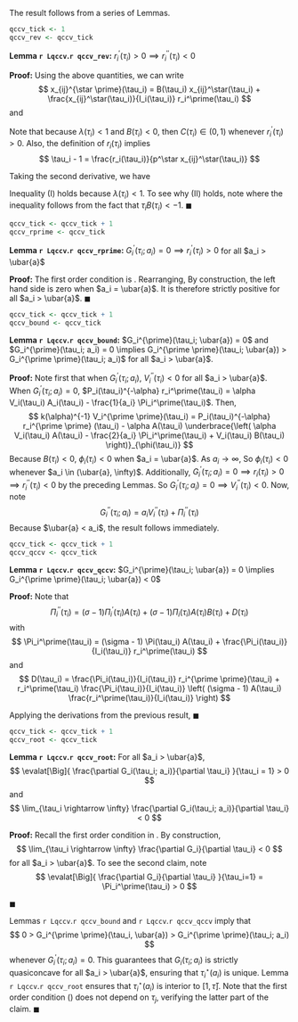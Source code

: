 The result follows from a series of Lemmas.

```r
qccv_tick <- 1
qccv_rev <- qccv_tick
```

**Lemma `r Lqccv`.`r qccv_rev`:** $r_i^\prime(\tau_i) > 0 \implies r_i^{\prime \prime}(\tau_i) < 0$

**Proof:** Using the above quantities, we can write
$$
x_{ij}^{\star \prime}(\tau_i) = B(\tau_i) x_{ij}^\star(\tau_i) + \frac{x_{ij}^\star(\tau_i)}{I_i(\tau_i)} r_i^\prime(\tau_i)
$$
and 
\begin{align*}
r_i^\prime(\tau_i) &= (\tau_i - 1) p^\star x_{ij}^{\star \prime}(\tau_i) + p^\star x_{ij}^\star(\tau_i) \\
r_i^\prime(\tau_i) &= B(\tau_i) r_i(\tau_i) + \lambda(\tau_i) r_i^\prime(\tau_i) + p^\star x_{ij}^\star(\tau_i) \\
(1 - \lambda(\tau_i)) r_i^\prime(\tau_i) &= B(\tau_i) r_i(\tau_i) + p^\star x_{ij}^\star(\tau_i) \\
(\tau_i - 1) (1 - \lambda(\tau_i)) r_i^\prime(\tau_i) &= (\tau_i - 1) B(\tau_i) r_i(\tau_i) + r_i(\tau_i) \\
(\tau_i - 1) (1 - \lambda(\tau_i)) r_i^\prime(\tau_i) &= r_i(\tau_i) \left( (\tau_i - 1) B(\tau_i) + 1 \right) \\
(\tau_i - 1) (1 - \lambda(\tau_i)) r_i^\prime(\tau_i) &= r_i(\tau_i) C(\tau_i)
\end{align*}

Note that because $\lambda(\tau_i) < 1$ and $B(\tau_i) < 0$, then $C(\tau_i) \in (0, 1)$ whenever $r_i^\prime(\tau_i) > 0$. Also, the definition of $r_i(\tau_i)$ implies
$$
\tau_i - 1 = \frac{r_i(\tau_i)}{p^\star x_{ij}^\star(\tau_i)}
$$

Taking the second derivative, we have
\begin{align*}
(\tau_i - 1) (1 - \lambda(\tau_i)) r_i^{\prime \prime}(\tau_i) =& - \left( (1 - \lambda(\tau_i)) r_i^\prime(\tau_i) - (\tau_i - 1) \lambda^\prime(\tau_i) r_i^\prime(\tau_i) \right) + C(\tau_i) r_i^\prime(\tau_i) + C^\prime(\tau_i) r_i(\tau_i) \\
=& - \left( (1 - \lambda(\tau_i)) r_i^\prime(\tau_i) - (\tau_i - 1) (1 - \lambda(\tau_i)) r_i^\prime(\tau_i)^2 I_i(\tau_i)^{-1} \right) + C(\tau_i) r_i^\prime(\tau_i) + \\
& C^\prime(\tau_i) r_i(\tau_i) \\
=& - (1 - \lambda(\tau_i)) r_i^\prime(\tau_i) \left( 1 - (\tau_i - 1) I_i(\tau_i)^{-1} r_i^\prime(\tau_i) \right) + C(\tau_i) r_i^\prime(\tau_i) + C^\prime(\tau_i) r_i(\tau_i) \\
=& - (1 - \lambda(\tau_i)) r_i^\prime(\tau_i) \left( 1 - \lambda(\tau_i) \frac{r_i^\prime(\tau_i)}{p^\star x_{ij}^\star(\tau_i)} \right) + C(\tau_i) r_i^\prime(\tau_i) + C^\prime(\tau_i) r_i(\tau_i) \\
=& - (1 - \lambda(\tau_i)) r_i^\prime(\tau_i) \left( 1 - \lambda(\tau_i) \frac{C(\tau_i)}{(1 - \lambda(\tau_i))} \right) + C(\tau_i) r_i^\prime(\tau_i) + C^\prime(\tau_i) r_i(\tau_i) \\
=& - r_i^\prime(\tau_i) \left( 1 - (1 - C(\tau_i)) \lambda(\tau_i) \right) + C(\tau_i) r_i^\prime(\tau_i) + C^\prime(\tau_i) r_i(\tau_i) \\
=& \underbrace{- r_i^\prime(\tau_i) \left( 1 - (1 - C(\tau_i)) \lambda(\tau_i) \right) + C(\tau_i) r_i^\prime(\tau_i)}_{<0 \text{ (I)}} + \underbrace{C^\prime(\tau_i) r_i(\tau_i)}_{<0 \text{ (II)}}
\end{align*}

Inequality (I) holds because $\lambda(\tau_i) < 1$. To see why (II) holds, note
\begin{align*}
\tau_i C^\prime(\tau_i) &= \tau_i (\tau_i - 1) B^\prime(\tau_i) + \tau_i B(\tau_i) \\
&= (\tau_i - 1) \tau_i \left( (\sigma - 1) A(\tau_i) B(\tau_i) + \sigma \tau_i^{-2} \right) + \tau_i \left( (\sigma - 1) A(\tau_i) - \sigma \tau_i^{-1} \right) \\
&= (\sigma - 1) \tau_i A(\tau_i) \tau_i B(\tau_i) + \sigma - \tau_i B^\prime(\tau_i) + (\sigma - 1) \tau_i A(\tau_i) - \sigma \\
&= (\sigma - 1) \tau_i A(\tau_i) \underbrace{\left( \tau_i B(\tau_i) + 1 \right)}_{<0} - \tau_i B^\prime(\tau_i)
\end{align*}
where the inequality follows from the fact that $\tau_i B(\tau_i) < -1$. $\blacksquare$

```r
qccv_tick <- qccv_tick + 1
qccv_rprime <- qccv_tick
```

**Lemma `r Lqccv`.`r qccv_rprime`:** $G_i^\prime(\tau_i; a_i) = 0 \implies r_i^{\prime}(\tau_i) > 0$ for all $a_i > \ubar{a}$

**Proof:** The first order condition is
\begin{equation} \label{eq:Gfoc}
0 = - \alpha a_i V_i(\tau_i) A(\tau_i) + a_i r_i^\prime(\tau_i) P_i(\tau_i)^{-\alpha} + \Pi_i^\prime(\tau_i)
\end{equation}.
Rearranging,
\begin{align*}
\alpha a_i V_i(\tau_i) A(\tau_i) - \Pi_i^\prime(\tau_i) &= a_i r_i^\prime(\tau_i) P_i(\tau_i)^{-\alpha} \\
\underbrace{ \frac{P_i(\tau_i)^\alpha}{a_i} \left( \alpha a_i V_i(\tau_i) A(\tau_i) - \Pi_i^\prime(\tau_i) \right)}_{>0} &= r_i^\prime(\tau_i)
\end{align*}
By construction, the left hand side is zero when $a_i = \ubar{a}$. It is therefore strictly positive for all $a_i > \ubar{a}$. $\blacksquare$

```r
qccv_tick <- qccv_tick + 1
qccv_bound <- qccv_tick
```

**Lemma `r Lqccv`.`r qccv_bound`:** $G_i^{\prime}(\tau_i; \ubar{a}) = 0$ and $G_i^{\prime}(\tau_i; a_i) = 0 \implies G_i^{\prime \prime}(\tau_i; \ubar{a}) > G_i^{\prime \prime}(\tau_i; a_i)$ for all $a_i > \ubar{a}$.

**Proof:** Note first that when $G_i^{\prime}(\tau_i; a_i)$, $V_i^{\prime \prime}(\tau_i) < 0$ for all $a_i > \ubar{a}$. 
\begin{align*}
k(\alpha)^{-1} V_i^{\prime \prime}(\tau_i) &= P_i(\tau_i)^{-\alpha} r_i^{\prime \prime} (\tau_i) - \alpha A(\tau_i) \left( V_i^\prime(\tau_i) + V_i(\tau_i) B(\tau_i) + r_i^\prime(\tau_i) P_i(\tau_i)^{-\alpha} \right) \\
&= P_i(\tau_i)^{-\alpha} r_i^{\prime \prime} (\tau_i) - \alpha A(\tau_i) \left( 2 r_i^\prime(\tau_i) P_i(\tau_i)^{-\alpha} - \alpha V_i(\tau_i) A(\tau_i) + V_i(\tau_i) B(\tau_i) \right)
\end{align*}
When $G_i^{\prime}(\tau_i; a_i) = 0$, $P_i(\tau_i)^{-\alpha} r_i^\prime(\tau_i) = \alpha V_i(\tau_i) A_i(\tau_i) - \frac{1}{a_i} \Pi_i^\prime(\tau_i)$. Then, 
$$
k(\alpha)^{-1} V_i^{\prime \prime}(\tau_i) = P_i(\tau_i)^{-\alpha} r_i^{\prime \prime} (\tau_i) - \alpha A(\tau_i) \underbrace{\left( \alpha V_i(\tau_i) A(\tau_i) - \frac{2}{a_i} \Pi_i^\prime(\tau_i) + V_i(\tau_i) B(\tau_i) \right)}_{\phi(\tau_i)}
$$
Because $B(\tau_i) < 0$, $\phi_i(\tau_i) < 0$ when $a_i = \ubar{a}$. As $a_i \rightarrow \infty$, 
\begin{align*}
\phi(\tau_i) \rightarrow & \alpha V_i(\tau_i) A(\tau_i) + V_i(\tau_i) B(\tau_i) \\
=& \alpha V_i(\tau_i) A(\tau_i) + V_i(\tau_i) \left( (\sigma - 1) A(\tau_i) - \sigma \tau_i^{-1} \right) \\
<& V_i(\tau_i) \left( \sigma A(\tau_i) - \sigma \tau_i^{-1} \right) < 0
\end{align*}
So $\phi_i(\tau_i) < 0$ whenever $a_i \in (\ubar{a}, \infty)$. Additionally, $G_i^{\prime}(\tau_i; a_i) = 0 \implies r_i(\tau_i) > 0 \implies r_i^{\prime \prime} (\tau_i) < 0$ by the preceding Lemmas. So $G_i^{\prime}(\tau_i; a_i) = 0 \implies V_i^{\prime \prime}(\tau_i) < 0$. Now, note
$$
G_i^{\prime \prime}(\tau_i; a_i) = a_i V_i^{\prime \prime}(\tau_i) + \Pi_i^{\prime \prime}(\tau_i)
$$
Because $\ubar{a} < a_i$, the result follows immediately. 

```r
qccv_tick <- qccv_tick + 1
qccv_qccv <- qccv_tick
```

**Lemma `r Lqccv`.`r qccv_qccv`:** $G_i^{\prime}(\tau_i; \ubar{a}) = 0 \implies G_i^{\prime \prime}(\tau_i; \ubar{a}) < 0$

**Proof:** Note that 
$$
\Pi_i^{\prime \prime}(\tau_i) = (\sigma - 1) \Pi_i^\prime(\tau_i) A(\tau_i) + (\sigma - 1) \Pi_i(\tau_i) A(\tau_i) B(\tau_i) + D(\tau_i)
$$
with
$$
\Pi_i^\prime(\tau_i) = (\sigma - 1) \Pi(\tau_i) A(\tau_i) + \frac{\Pi_i(\tau_i)}{I_i(\tau_i)} r_i^\prime(\tau_i)
$$
and 
$$
D(\tau_i) = \frac{\Pi_i(\tau_i)}{I_i(\tau_i)} r_i^{\prime \prime}(\tau_i) + r_i^\prime(\tau_i) \frac{\Pi_i(\tau_i)}{I_i(\tau_i)} \left( (\sigma - 1) A(\tau_i) \frac{r_i^\prime(\tau_i)}{I_i(\tau_i)} \right)
$$

Applying the derivations from the previous result,
\begin{align*}
G_i^{\prime \prime}(\tau_i; \ubar{a}) =& \ubar{a} V_i^{\prime \prime}(\tau_i) + \Pi_i^{\prime \prime}(\tau_i) \\
=& \ubar{a} k(\alpha) \left( P_i(\tau_i)^{-\alpha} r_i^{\prime \prime} (\tau_i) - \alpha A(\tau_i) \left( V_i(\tau_i) B(\tau_i) - \alpha V_i(\tau_i) A(\tau_i) \right) \right) + \\ 
& (\sigma - 1) \Pi_i^\prime(\tau_i) A(\tau_i) + (\sigma - 1) \Pi_i(\tau_i) A(\tau_i) B(\tau_i) + D(\tau_i) \\
=& \ubar{a} k(\alpha) \left( P_i(\tau_i)^{-\alpha} r_i^{\prime \prime} (\tau_i) - \Pi_i^\prime(\tau_i) B(\tau_i) + \alpha A(\tau_i) \Pi_i^\prime(\tau_i) \right) + \\
& (\sigma - 1) \Pi_i^\prime(\tau_i) A(\tau_i) + \Pi_i^\prime(\tau_i) B(\tau_i) + D(\tau_i) \\
=& \ubar{a} k(\alpha)  P_i(\tau_i)^{-\alpha} r_i^{\prime \prime} (\tau_i) + \ubar{a} k(\alpha) \Pi_i^\prime(\tau_i) \left( \alpha A(\tau_i) - B(\tau_i) \right) + \\
& \Pi_i^\prime(\tau_i) \left( (\sigma - 1) A(\tau_i) + B(\tau_i) \right) + D(\tau_i) \\
=& \ubar{a} k(\alpha)  P_i(\tau_i)^{-\alpha} r_i^{\prime \prime} (\tau_i) + \underbrace{(\sigma - 1) (p^{\alpha} (1 - p^{-1}))}_{=\beta < 1} \left( \alpha A(\tau_i) - B(\tau_i) \right) + \\
& \Pi_i^\prime(\tau_i) \left( (\sigma - 1) A(\tau_i) + B(\tau_i) \right) + D(\tau_i) \\
<& \ubar{a} k(\alpha)  P_i(\tau_i)^{-\alpha} r_i^{\prime \prime} (\tau_i) + \left( A(\tau_i) - B(\tau_i) \right) + \Pi_i^\prime(\tau_i) \left( (\sigma - 1) A(\tau_i) + B(\tau_i) \right) \\
=& \ubar{a} k(\alpha)  P_i(\tau_i)^{-\alpha} r_i^{\prime \prime} (\tau_i) + \Pi_i^\prime(\tau_i) \left( \sigma A(\tau_i) + B(\tau_i) \right) < 0
\end{align*}
$\blacksquare$

```r
qccv_tick <- qccv_tick + 1
qccv_root <- qccv_tick
```

**Lemma `r Lqccv`.`r qccv_root`:** For all $a_i > \ubar{a}$,
$$
\evalat[\Big]{ \frac{\partial G_i(\tau_i; a_i)}{\partial \tau_i} }{\tau_i = 1} > 0
$$
and
$$
\lim_{\tau_i \rightarrow \infty} \frac{\partial G_i(\tau_i; a_i)}{\partial \tau_i} < 0
$$

**Proof:** Recall the first order condition in \ref{eq:Gfoc}. By construction, 
$$
\lim_{\tau_i \rightarrow \infty} \frac{\partial G_i}{\partial \tau_i} < 0
$$
for all $a_i > \ubar{a}$. To see the second claim, note
$$
\evalat[\Big]{ \frac{\partial G_i}{\partial \tau_i} }{\tau_i=1} = \Pi_i^\prime(\tau_i) > 0
$$

$\blacksquare$

Lemmas `r Lqccv`.`r qccv_bound` and `r Lqccv`.`r qccv_qccv` imply that 
$$
0 > G_i^{\prime \prime}(\tau_i, \ubar{a}) > G_i^{\prime \prime}(\tau_i; a_i)
$$
whenever $G_i^\prime(\tau_i; a_i) = 0$. This guarantees that $G_i(\tau_i; a_i)$ is strictly quasiconcave for all $a_i > \ubar{a}$, ensuring that $\tau_i^\star(a_i)$ is unique. Lemma `r Lqccv`.`r qccv_root` ensures that $\tau_i^\star(a_i)$ is interior to $[1, \bar{\tau}]$. Note that the first order condition (\ref{eq:Gfoc}) does not depend on $\tau_j$, verifying the latter part of the claim. $\blacksquare$

